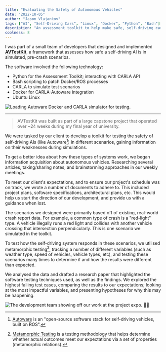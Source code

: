 ```yaml
---
title: "Evaluating the Safety of Autonomous Vehicles"
date: "2022-10-05"
author: "Jason Vlajankov"
tags: ["AI", "Self-Driving Cars", "Linux", "Docker", "Python", "Bash"]
description: "An assessment toolkit to help make safe, self-driving cars a reality."
coolness: 8
---
```


I was part of a small team of developers that designed and implemented <b><a href="https://github.com/rjunderwood/avtestkit">AVTestKit</a></b>, a framework that assesses how safe a self-driving AI is in simulated, pre-crash scenarios.

The software involved the following technology:
- Python for the Assessment Toolkit; interacting with CARLA API
- Bash scripting to patch Docker/ROS processes
- CARLA to simulate test scenarios
- Docker for CARLA-Autoware integration
- Ubuntu Linux

![Loading Autoware Docker and CARLA simulator for testing.](/images/loading-autoware.png)

<hr />

> AVTestKit was built as part of a large capstone project that operated over ~24 weeks during my final year of university.

We were tasked by our client to develop a toolkit for testing the safety of self-driving AIs (like Autoware[^1]) in different scenarios, gaining information on their weaknesses during simulations.

To get a better idea about how these types of systems work, we began information acquisition about autonomous vehicles. Researching several articles, taking/sharing notes, and brainstorming approaches in our weekly meetings.

To meet our client's expectations, and to ensure our project's schedule was on track, we wrote a number of documents to adhere to. This included project plans, software specifications, architectural plans, etc. This would help us start the direction of our development, and provide us with a guidance when lost.

The scenarios we designed were primarily based off of existing, real-world crash report data. For example, a common type of crash is a "red-light" type. A vehicle illegally runs a red light and collides with another vehicle crossing that intersection perpendicularly. This is one scenario we simulated in the toolkit.

To test how the self-driving system responds in these scenarios, we utilised metamorphic testing[^2], tracking a number of different variables (such as weather type, speed of vehicles, vehicle types, etc), and testing these scenarios many times to determine if and how the results were different than expected.

We analysed the data and drafted a research paper that highlighted the software testing techniques used, as well as the findings. We explored the highest failing test cases, comparing the results to our expectations; looking at the most impactful variables, and presenting hypotheses for why this may be happening.


![The development team showing off our work at the project expo. 💪🚀](/images/IMG_4494.jpg)

[^1]: [Autoware](https://github.com/autowarefoundation/autoware) is an "open-source software stack for self-driving vehicles, built on ROS".
[^2]: [Metamorphic Testing](https://en.wikipedia.org/wiki/Metamorphic_testing) is a testing methodology that helps determine whether actual outcomes meet our expectations via a set of properties (metamorphic relations).
